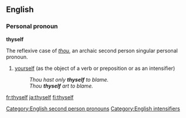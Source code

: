 ==English==

===Personal pronoun===
'''thyself'''

The reflexive case of ''[[thou]]'', an archaic second person singular personal pronoun.

# {{context|archaic|_|or|_|literary|informal}} [[yourself]] (as the object of a verb or preposition or as an intensifier)
#: ''Thou hast only '''thyself''' to blame.''
#: ''Thou '''thyself''' art to blame.''

[[Category:English second person pronouns]]
[[Category:English intensifiers]]

[[fr:thyself]]
[[ja:thyself]]
[[fi:thyself]]
